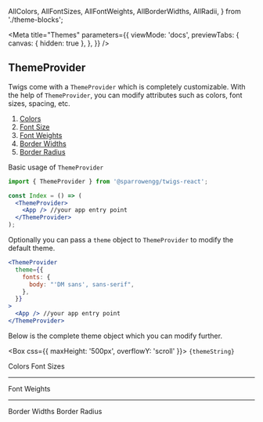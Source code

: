 <!-- theme-provider.stories.mdx -->

  AllColors,
  AllFontSizes,
  AllFontWeights,
  AllBorderWidths,
  AllRadii,
} from './theme-blocks';


<Meta
  title="Themes"
  parameters={{
    viewMode: 'docs',
    previewTabs: {
      canvas: { hidden: true },
    },
  }}
/>

## ThemeProvider

Twigs come with a `ThemeProvider` which is completely customizable. With the help of `ThemeProvider`, you can modify attributes such as colors, font sizes, spacing, etc.

<ol>
  <li>
    <a href="#colors">Colors</a>
  </li>
  <li>
    <a href="#fontSize">Font Size</a>
  </li>
  <li>
    <a href="#fontWeights">Font Weights</a>
  </li>
  <li>
    <a href="#borderWidths">Border Widths</a>
  </li>
  <li>
    <a href="#borderRadius">Border Radius</a>
  </li>
</ol>

Basic usage of `ThemeProvider`

```jsx
import { ThemeProvider } from '@sparrowengg/twigs-react';

const Index = () => (
  <ThemeProvider>
    <App /> //your app entry point
  </ThemeProvider>
);
```

Optionally you can pass a `theme` object to `ThemeProvider` to modify the default theme.

```jsx
<ThemeProvider
  theme={{
    fonts: {
      body: "'DM sans', sans-serif",
    },
  }}
>
  <App /> //your app entry point
</ThemeProvider>
```

Below is the complete theme object which you can modify further.

<Box css={{ maxHeight: '500px', overflowY: 'scroll' }}>
  <code>{themeString}</code>
</Box>

<Story name="Default">
  <Heading size="h2" css={{ margin: '120px 0 30px' }} id="colors">
    Colors
  </Heading>
  <Flex
    css={{
      alignItems: 'center',
      backgroundColor: 'none',
      color: 'white',
      height: 'auto',
      justifyContent: 'space-between',
      width: 'auto',
      gap: '40px',
      flexWrap: 'wrap',
    }}
  >
    <AllColors />
  </Flex>
  <Heading size="h2" css={{ margin: '120px 0 30px' }} id="fontSize">
    Font Sizes
  </Heading>
  <Flex
    css={{
      alignItems: 'center',
      backgroundColor: 'none',
      color: 'white',
      height: 'auto',
      justifyContent: 'space-between',
      width: 'auto',
      flexWrap: 'wrap',
    }}
  >
    <AllFontSizes />
  </Flex>
  <hr />
  <Heading size="h2" css={{ margin: '120px 0 30px' }} id="fontWeights">
    Font Weights
  </Heading>
  <Flex
    css={{
      alignItems: 'center',
      backgroundColor: 'none',
      color: 'white',
      height: 'auto',
      justifyContent: 'stretch',
      width: 'auto',
      flexWrap: 'wrap',
    }}
  >
    <AllFontWeights />
  </Flex>
  <hr />
  <Heading size="h2" css={{ margin: '120px 0 30px' }} id="borderWidths">
    Border Widths
  </Heading>
  <Flex
    css={{
      alignItems: 'center',
      backgroundColor: 'none',
      color: 'white',
      height: 'auto',
      justifyContent: 'space-between',
      width: 'auto',
      gap: '25px',
      flexWrap: 'wrap',
    }}
  >
    <AllBorderWidths />
  </Flex>
  <Heading size="h2" css={{ margin: '120px 0 30px' }} id="borderRadius">
    Border Radius
  </Heading>
  <Flex
    css={{
      alignItems: 'center',
      backgroundColor: 'none',
      color: 'white',
      height: 'auto',
      justifyContent: 'flex-start',
      width: 'auto',
      gap: '50px 60px ',
      flexWrap: 'wrap',
    }}
  >
    <AllRadii />
  </Flex>
</Story>
